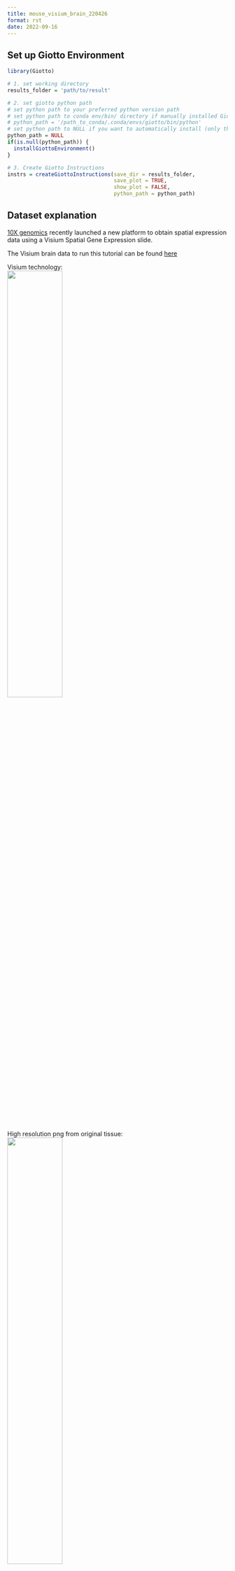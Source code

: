 ```yaml
--- 
title: mouse_visium_brain_220426 
format: rst 
date: 2022-09-16 
--- 
```


## Set up Giotto Environment
```r
library(Giotto)

# 1. set working directory
results_folder = 'path/to/result'

# 2. set giotto python path
# set python path to your preferred python version path
# set python path to conda env/bin/ directory if manually installed Giotto python dependencies by conda
# python_path = '/path_to_conda/.conda/envs/giotto/bin/python'
# set python path to NULL if you want to automatically install (only the 1st time) and use the giotto miniconda environment
python_path = NULL
if(is.null(python_path)) {
  installGiottoEnvironment()
}

# 3. Create Giotto Instructions
instrs = createGiottoInstructions(save_dir = results_folder,
                                  save_plot = TRUE,
                                  show_plot = FALSE,
                                  python_path = python_path)
```

## Dataset explanation
[10X genomics](https://www.10xgenomics.com/spatial-transcriptomics/) recently launched a new platform to obtain spatial expression data using a Visium Spatial Gene Expression slide.

The Visium brain data to run this tutorial can be found [here]( https://support.10xgenomics.com/spatial-gene-expression/datasets/1.1.0/V1_Adult_Mouse_Brain)

Visium technology:  
![](/images/images_pkgdown/general_figs/visium_technology.png){ width=50% }

High resolution png from original tissue:   
![](/images/images_pkgdown/general_figs/mouse_brain_highres.png){ width=50% } 

## Part 1: Create Giotto Visium Object and visualize
```r
## provide path to visium folder
data_path = '/path/to/Brain_data/'

## directly from visium folder
visium_brain = createGiottoVisiumObject(visium_dir = data_path,
                                        expr_data = 'raw',
                                        png_name = 'tissue_lowres_image.png',
                                        gene_column_index = 2,
                                        instructions = instrs)

## show associated images with giotto object
showGiottoImageNames(visium_brain) # "image" is the default name

## check metadata
pDataDT(visium_brain)

## show plot
spatPlot2D(gobject = visium_brain, cell_color = 'in_tissue', point_size = 2,
           cell_color_code = c('0' = 'lightgrey', '1' = 'blue'), 
           show_image = T, image_name = 'image')
```
![](/images/images_pkgdown/mouse_visium_brain/vignette_220328/0-spatPlot2D.png){ width=50% } 


## Part 2: Process Giotto Visium Object
```r
## subset on spots that were covered by tissue
metadata = pDataDT(visium_brain)
in_tissue_barcodes = metadata[in_tissue == 1]$cell_ID
visium_brain = subsetGiotto(visium_brain, cell_ids = in_tissue_barcodes)

## filter
visium_brain <- filterGiotto(gobject = visium_brain,
                              expression_threshold = 1,
                              feat_det_in_min_cells = 50,
                              min_det_feats_per_cell = 1000,
                              expression_values = c('raw'),
                              verbose = T)

## normalize
visium_brain <- normalizeGiotto(gobject = visium_brain, scalefactor = 6000, verbose = T)

## add gene & cell statistics
visium_brain <- addStatistics(gobject = visium_brain)

## visualize
spatPlot2D(gobject = visium_brain, show_image = T, point_alpha = 0.7,
           cell_color = 'nr_feats', color_as_factor = F)
```

![](/images/images_pkgdown/mouse_visium_brain/vignette_220328/1-spatPlot2D.png){ width=50% } 

## Part 3: Dimention Reduction
```r
## highly variable features / genes (HVF)
visium_brain <- calculateHVF(gobject = visium_brain, save_plot = TRUE)
```

![](/images/images_pkgdown/mouse_visium_brain/vignette_220328/2-HVFplot.png){ width=50% } 

```r
## run PCA on expression values (default)
gene_metadata = fDataDT(visium_brain)
featgenes = gene_metadata[hvf == 'yes' & perc_cells > 3 & mean_expr_det > 0.4]$feat_ID

## run PCA on expression values (default)
visium_brain <- runPCA(gobject = visium_brain,
                       feats_to_use = featgenes)

screePlot(visium_brain, ncp = 30)
```

![](/images/images_pkgdown/mouse_visium_brain/vignette_220328/3-screePlot.png){ width=50% } 

```r
dimPlot2D(gobject = visium_brain,dim_reduction_to_use = "pca")
```

![](/images/images_pkgdown/mouse_visium_brain/vignette_220328/4-PCA.png){ width=50% } 

```r
## run UMAP and tSNE on PCA space (default)
visium_brain <- runUMAP(visium_brain, dimensions_to_use = 1:10)
plotUMAP(gobject = visium_brain)
```

![](/images/images_pkgdown/mouse_visium_brain/vignette_220328/5-UMAP.png){ width=50% } 

```r
visium_brain <- runtSNE(visium_brain, dimensions_to_use = 1:10)
plotTSNE(gobject = visium_brain)
```

![](/images/images_pkgdown/mouse_visium_brain/vignette_220328/6-tSNE.png){ width=50% } 

## Part 4: Cluster
```r
## sNN network (default)
visium_brain <- createNearestNetwork(gobject = visium_brain, dimensions_to_use = 1:10, k = 15)

## Leiden clustering
visium_brain <- doLeidenCluster(gobject = visium_brain, resolution = 0.4, n_iterations = 1000)

plotUMAP(gobject = visium_brain,
         cell_color = 'leiden_clus', show_NN_network = T, point_size = 2.5)
```

![](/images/images_pkgdown/mouse_visium_brain/vignette_220328/7-UMAP.png){ width=50% } 

```r
# spatial and dimension plots
spatDimPlot(gobject = visium_brain, cell_color = 'leiden_clus',
            dim_point_size = 2, spat_point_size = 2.5)
```

![](/images/images_pkgdown/mouse_visium_brain/vignette_220328/8-spatDimPlot2D.png){ width=50% } 

```r
spatDimPlot(gobject = visium_brain, cell_color = 'nr_feats', color_as_factor = F,
            dim_point_size = 2, spat_point_size = 2.5)
```

![](/images/images_pkgdown/mouse_visium_brain/vignette_220328/9-spatDimPlot2D.png){ width=50% } 

```r
# dimension plots grouped by cluster
spatPlot2D(visium_brain, cell_color = 'leiden_clus',
           coord_fix_ratio = 1)
```

![](/images/images_pkgdown/mouse_visium_brain/vignette_220328/10-spatPlot2D.png){ width=50% } 

Plot with group by:
```r
spatPlot2D(visium_brain, cell_color = 'leiden_clus',
           group_by = 'leiden_clus', coord_fix_ratio = 1,
           cow_n_col = 6, show_legend = F,
           save_param = list(base_width = 14, base_height = 14))
```

![](/images/images_pkgdown/mouse_visium_brain/vignette_220328/11-spatPlot2D.png){ width=50% } 

Highlight one or more groups:
```r
spatPlot2D(visium_brain, cell_color = 'leiden_clus',
           select_cell_groups = '8', coord_fix_ratio = 1, show_other_cells = TRUE,
           cell_color_code = c('8' = 'red'), other_cell_color = "grey", other_point_size = 1.5,
           save_param = list(base_width = 7, base_height = 7))
```

![](/images/images_pkgdown/mouse_visium_brain/vignette_220328/12-spatPlot2D.png){ width=50% } 

## Part 5: subset data


```r
# create and show subset
DG_subset = subsetGiottoLocs(visium_brain,
                             x_max = 6500, x_min = 3000,
                             y_max = -2500, y_min = -5500,
                             return_gobject = TRUE)

spatDimPlot(gobject = DG_subset,
            cell_color = 'leiden_clus', spat_point_size = 5)
```

![](/images/images_pkgdown/mouse_visium_brain/vignette_220328/13-spatDimPlot2D.png){ width=50% } 


## Part 6: marker gene detection for clusters
```r
## ------------------ ##
## Gini markers
gini_markers_subclusters = findMarkers_one_vs_all(gobject = visium_brain,
                                                  method = 'gini',
                                                  expression_values = 'normalized',
                                                  cluster_column = 'leiden_clus',
                                                  min_feats = 20,
                                                  min_expr_gini_score = 0.5,
                                                  min_det_gini_score = 0.5)
topgenes_gini = gini_markers_subclusters[, head(.SD, 2), by = 'cluster']$feats

# violinplot
violinPlot(visium_brain, feats = unique(topgenes_gini), cluster_column = 'leiden_clus',
           strip_text = 8, strip_position = 'right',
           save_param = list(base_width = 5, base_height = 10))
```

![](/images/images_pkgdown/mouse_visium_brain/vignette_220328/14-violinPlot.png){ width=50% } 

```r
# cluster heatmap
plotMetaDataHeatmap(visium_brain, selected_feats = unique(topgenes_gini),
                    metadata_cols = c('leiden_clus'),
                    x_text_size = 10, y_text_size = 10)
```

![](/images/images_pkgdown/mouse_visium_brain/vignette_220328/15-plotMetaDataHeatmap.png){ width=50% } 

```r
# umap plots
dimFeatPlot2D(visium_brain, expression_values = 'scaled',
              feats = gini_markers_subclusters[, head(.SD, 1), by = 'cluster']$feats,
              cow_n_col = 4, point_size = 0.75,
              save_param = list(base_width = 8, base_height = 8))

```

![](/images/images_pkgdown/mouse_visium_brain/vignette_220328/16-dimFeatPlot2D.png){ width=50% } 

```r
## ------------------ ##
# Scran Markers
scran_markers_subclusters = findMarkers_one_vs_all(gobject = visium_brain,
                                                   method = 'scran',
                                                   expression_values = 'normalized',
                                                   cluster_column = 'leiden_clus')
topgenes_scran = scran_markers_subclusters[, head(.SD, 2), by = 'cluster']$feats

# violinplot
violinPlot(visium_brain, feats = unique(topgenes_scran), cluster_column = 'leiden_clus',
           strip_text = 10, strip_position = 'right',
           save_param = list(base_width = 5))
```

![](/images/images_pkgdown/mouse_visium_brain/vignette_220328/17-violinPlot.png){ width=50% } 

```r
# cluster heatmap
plotMetaDataHeatmap(visium_brain, selected_feats = topgenes_scran,
                    metadata_cols = c('leiden_clus'))
```

![](/images/images_pkgdown/mouse_visium_brain/vignette_220328/18-plotMetaDataHeatmap.png){ width=50% } 

```r
# umap plots
dimFeatPlot2D(visium_brain, expression_values = 'scaled',
              feats = scran_markers_subclusters[, head(.SD, 1), by = 'cluster']$feats,
              cow_n_col = 3, point_size = 1,
              save_param = list(base_width = 8, base_height = 8))
```

![](/images/images_pkgdown/mouse_visium_brain/vignette_220328/19-dimFeatPlot2D.png){ width=50% } 


## Part 7: Cell type enrichment
Visium spatial transcriptomics does not provide single-cell resolution, making cell type annotation a harder problem. Giotto provides several ways to calculate enrichment of specific cell-type signature gene lists:    
- PAGE  
- hypergeometric test   
- Rank   
- [DWLS Deconvolution](https://genomebiology.biomedcentral.com/articles/10.1186/s13059-021-02362-7) 
Corresponded Single cell dataset can be generated from [here](http://mousebrain.org/).
Giotto_SC is processed from the downsampled [Loom](https://satijalab.org/loomr/loomr_tutorial) file and can also be downloaded from getSpatialDataset.

```r
# download data to results directory ####
# if wget is installed, set method = 'wget'
# if you run into authentication issues with wget, then add " extra = '--no-check-certificate' "
getSpatialDataset(dataset = 'Mouse_brain_scRNAseq', directory = results_folder)

sc_expression = paste0(results_folder, "/brain_sc_expression_matrix.txt.gz")
sc_metadata = paste0(results_folder,"/brain_sc_metadata.csv")

giotto_SC <- createGiottoObject(
  expression = sc_expression,
  instructions = instrs
)

giotto_SC <- addCellMetadata(giotto_SC, 
                             new_metadata = data.table::fread(sc_metadata))

giotto_SC<- normalizeGiotto(giotto_SC)
```



### 7.1 PAGE enrichment 
```r
# Create PAGE matrix
# PAGE matrix should be a binary matrix with each row represent a gene marker and each column represent a cell type
# There are several ways to create PAGE matrix
# 1.1 create binary matrix of cell signature genes
# small example #
gran_markers = c("Nr3c2", "Gabra5", "Tubgcp2", "Ahcyl2",
                 "Islr2", "Rasl10a", "Tmem114", "Bhlhe22", 
                 "Ntf3", "C1ql2")

oligo_markers = c("Efhd1", "H2-Ab1", "Enpp6", "Ninj2",
                  "Bmp4", "Tnr", "Hapln2", "Neu4",
                  "Wfdc18", "Ccp110")        

di_mesench_markers = c("Cartpt", "Scn1a", "Lypd6b",  "Drd5",
                       "Gpr88", "Plcxd2", "Cpne7", "Pou4f1",
                       "Ctxn2", "Wnt4")

PAGE_matrix_1 = makeSignMatrixPAGE(sign_names = c('Granule_neurons',
                                                  'Oligo_dendrocytes',
                                                  'di_mesenchephalon'),
                                   sign_list = list(gran_markers,
                                                    oligo_markers,
                                                    di_mesench_markers))



# ----

# 1.2 [shortcut] fully pre-prepared matrix for all cell types
sign_matrix_path = system.file("extdata", "sig_matrix.txt", package = 'Giotto')
brain_sc_markers = data.table::fread(sign_matrix_path) 
PAGE_matrix_2 = as.matrix(brain_sc_markers[,-1])
rownames(PAGE_matrix_2) = brain_sc_markers$Event


# ---

# 1.3 make PAGE matrix from single cell dataset
markers_scran = findMarkers_one_vs_all(gobject=giotto_SC, method="scran",
                                       expression_values="normalized", cluster_column = "Class", min_feats=3)
top_markers <- markers_scran[, head(.SD, 10), by="cluster"]
celltypes<-levels(factor(markers_scran$cluster)) 
sign_list<-list()
for (i in 1:length(celltypes)){
  sign_list[[i]]<-top_markers[which(top_markers$cluster == celltypes[i]),]$feats
}

PAGE_matrix_3 = makeSignMatrixPAGE(sign_names = celltypes,
                                   sign_list = sign_list)

# 1.4 enrichment test with PAGE

# runSpatialEnrich() can also be used as a wrapper for all currently provided enrichment options
visium_brain = runPAGEEnrich(gobject = visium_brain, sign_matrix = PAGE_matrix_2)

# 1.5 heatmap of enrichment versus annotation (e.g. clustering result)
cell_types_PAGE = colnames(PAGE_matrix_2)
plotMetaDataCellsHeatmap(gobject = visium_brain,
                         metadata_cols = 'leiden_clus',
                         value_cols = cell_types_PAGE,
                         spat_enr_names = 'PAGE',
                         x_text_size = 8,
                         y_text_size = 8)
```

![](/images/images_pkgdown/mouse_visium_brain/vignette_220328/20-plotMetaDataCellsHeatmap.png){ width=50% } 


```r
# 1.6 visualizations
spatCellPlot2D(gobject = visium_brain,
               spat_enr_names = 'PAGE',
               cell_annotation_values = cell_types_PAGE[1:4],
               cow_n_col = 2,coord_fix_ratio = 1, point_size = 1.25, show_legend = T)
```

![](/images/images_pkgdown/mouse_visium_brain/vignette_220328/21-spatCellPlot2D.png){ width=50% } 

```r
spatDimCellPlot2D(gobject = visium_brain,
                  spat_enr_names = 'PAGE',
                  cell_annotation_values = cell_types_PAGE[1:4],
                  cow_n_col = 1, spat_point_size = 1,
                  plot_alignment = 'horizontal',
                  save_param = list(base_width=7, base_height=10))
```

![](/images/images_pkgdown/mouse_visium_brain/vignette_220328/22-spatDimCellPlot2D.png){ width=50% } 


### 7.2 HyperGeometric test
```r
visium_brain = runHyperGeometricEnrich(gobject = visium_brain,
                                       expression_values = "normalized",
                                       sign_matrix = PAGE_matrix_2)

cell_types_HyperGeometric = colnames(PAGE_matrix_2)
spatCellPlot(gobject = visium_brain,
             spat_enr_names = 'hypergeometric',
             cell_annotation_values = cell_types_HyperGeometric[1:4],
             cow_n_col = 2,coord_fix_ratio = NULL, point_size = 1.75)

```

![](/images/images_pkgdown/mouse_visium_brain/vignette_220328/23-spatCellPlot2D.png){ width=50% } 

### 7.3 Rank Enrichment
```r
# Create rank matrix, not that rank matrix is different from PAGE
# A count matrix and a vector for all cell labels will be needed
rank_matrix = makeSignMatrixRank(sc_matrix = get_expression_values(giotto_SC,values = "normalized"),
                                 sc_cluster_ids = pDataDT(giotto_SC)$Class)
colnames(rank_matrix)<-levels(factor(pDataDT(giotto_SC)$Class))
visium_brain = runRankEnrich(gobject = visium_brain, sign_matrix = rank_matrix,expression_values = "normalized")

# Plot Rank enrichment result
spatCellPlot2D(gobject = visium_brain,
               spat_enr_names = 'rank',
               cell_annotation_values = colnames(rank_matrix)[1:4],
               cow_n_col = 2,coord_fix_ratio = 1, point_size = 1,
               save_param = list(save_name = "spat_enr_Rank_plot"))

```
![](/images/images_pkgdown/mouse_visium_brain/vignette_220426/spat_enr_Rank_plot.png){ width=50% } 

### 7.4 DWLS spatial deconvolution
```r
# Create DWLS matrix, not that DWLS matrix is different from PAGE and rank
# A count matrix a vector for a list of gene signatures and a vector for all cell labels will be needed
DWLS_matrix<-makeSignMatrixDWLSfromMatrix(matrix = as.matrix(get_expression_values(giotto_SC,values = "normalized")),
                                          cell_type = pDataDT(giotto_SC)$Class,
                                          sign_gene = top_markers$feats)
visium_brain = runDWLSDeconv(gobject = visium_brain, sign_matrix = DWLS_matrix)


# Plot DWLS deconvolution result
spatCellPlot2D(gobject = visium_brain,
               spat_enr_names = 'DWLS',
               cell_annotation_values = levels(factor(pDataDT(giotto_SC)$Class))[1:4],
               cow_n_col = 2,coord_fix_ratio = 1, point_size = 1,
               save_param = list(save_name = "DWLS_plot"))
```
![](/images/images_pkgdown/mouse_visium_brain/vignette_220426/DWLS_plot.png){ width=50% } 


## Part 8: Spatial Grid
```r
visium_brain <- createSpatialGrid(gobject = visium_brain,
                                  sdimx_stepsize = 400,
                                  sdimy_stepsize = 400,
                                  minimum_padding = 0)

showGiottoSpatGrids(visium_brain)

spatPlot2D(visium_brain, cell_color = 'leiden_clus', show_grid = T,
           grid_color = 'red', spatial_grid_name = 'spatial_grid')
```

![](/images/images_pkgdown/mouse_visium_brain/vignette_220328/24-spatPlot2D.png){ width=50% } 

## Part 9: spatial network
```r
visium_brain <- createSpatialNetwork(gobject = visium_brain,
                                     method = 'kNN', k = 5,
                                     maximum_distance_knn = 400,
                                     name = 'spatial_network')

showGiottoSpatNetworks(visium_brain)

spatPlot2D(gobject = visium_brain,  show_network= T,
           network_color = 'blue', spatial_network_name = 'spatial_network')
```

![](/images/images_pkgdown/mouse_visium_brain/vignette_220328/25-spatPlot2D.png){ width=50% } 

## Part 10: Spatial Genes 

```r
## rank binarization
ranktest = binSpect(visium_brain, bin_method = 'rank',
                    calc_hub = T, hub_min_int = 5,
                    spatial_network_name = 'spatial_network')

spatFeatPlot2D(visium_brain, expression_values = 'scaled',
               feats = ranktest$feats[1:6], cow_n_col = 2, point_size = 1.5)
```

![](/images/images_pkgdown/mouse_visium_brain/vignette_220328/26-spatFeatPlot2D.png){ width=50% } 

## Part 11: Spatial Co-Expression modules

```r
# cluster the top 500 spatial genes into 20 clusters
ext_spatial_genes = ranktest[1:1500,]$feats

# here we use existing detectSpatialCorGenes function to calculate pairwise distances between genes (but set network_smoothing=0 to use default clustering)
spat_cor_netw_DT = detectSpatialCorFeats(visium_brain,
                                         method = 'network',
                                         spatial_network_name = 'spatial_network',
                                         subset_feats = ext_spatial_genes)

# 2. identify most similar spatially correlated genes for one gene
top10_genes = showSpatialCorFeats(spat_cor_netw_DT, feats = 'Ptprn', show_top_feats = 10)

spatFeatPlot2D(visium_brain, expression_values = 'scaled',
               feats = top10_genes$variable[1:4], point_size = 3)
```

![](/images/images_pkgdown/mouse_visium_brain/vignette_220328/27-spatFeatPlot2D.png){ width=50% } 

```r
# cluster spatial genes
spat_cor_netw_DT = clusterSpatialCorFeats(spat_cor_netw_DT, name = 'spat_netw_clus', k = 20)

# visualize clusters
heatmSpatialCorFeats(visium_brain,
                     spatCorObject = spat_cor_netw_DT,
                     use_clus_name = 'spat_netw_clus',
                     heatmap_legend_param = list(title = NULL),
                     save_param = list(base_height = 6, base_width = 8, units = 'cm'))
```

![](/images/images_pkgdown/mouse_visium_brain/vignette_220328/28-heatmSpatialCorFeats.png){ width=50% } 

```r
# 4. rank spatial correlated clusters and show genes for selected clusters
netw_ranks = rankSpatialCorGroups(visium_brain,
                                  spatCorObject = spat_cor_netw_DT, use_clus_name = 'spat_netw_clus',
                                  save_param = list(  base_height = 3, base_width = 5))



top_netw_spat_cluster = showSpatialCorFeats(spat_cor_netw_DT, use_clus_name = 'spat_netw_clus',
                                            selected_clusters = 6, show_top_feats = 1)
```

![](/images/images_pkgdown/mouse_visium_brain/vignette_220328/29-rankSpatialCorGroups.png){ width=50% } 

```r
# 5. create metagene enrichment score for clusters
cluster_genes_DT = showSpatialCorFeats(spat_cor_netw_DT, use_clus_name = 'spat_netw_clus', show_top_feats = 1)
cluster_genes = cluster_genes_DT$clus; names(cluster_genes) = cluster_genes_DT$feat_ID

visium_brain = createMetafeats(visium_brain, feat_clusters = cluster_genes, name = 'cluster_metagene')

#showGiottoSpatEnrichments(visium_brain)

spatCellPlot(visium_brain,
             spat_enr_names = 'cluster_metagene',
             cell_annotation_values = netw_ranks$clusters,
             point_size = 1, cow_n_col = 5, save_param = list(base_width = 15))

```

![](/images/images_pkgdown/mouse_visium_brain/vignette_220328/30-spatCellPlot2D.png){ width=50% } 

## Part 12: Spatially informed clusters

```r
# top 30 genes per spatial co-expression cluster
table(spat_cor_netw_DT$cor_clusters$spat_netw_clus)
coexpr_dt = data.table::data.table(genes = names(spat_cor_netw_DT$cor_clusters$spat_netw_clus),
                                   cluster = spat_cor_netw_DT$cor_clusters$spat_netw_clus)
data.table::setorder(coexpr_dt, cluster)
top30_coexpr_dt = coexpr_dt[, head(.SD, 30) , by = cluster]
my_spatial_genes <- top30_coexpr_dt$genes



visium_brain <- runPCA(gobject = visium_brain,
                       feats_to_use = my_spatial_genes,
                       name = 'custom_pca')
visium_brain <- runUMAP(visium_brain, dim_reduction_name = 'custom_pca', dimensions_to_use = 1:20,
                        name = 'custom_umap')
visium_brain <- createNearestNetwork(gobject = visium_brain,
                                     dim_reduction_name = 'custom_pca',
                                     dimensions_to_use = 1:20, k = 5,
                                     name = 'custom_NN')
visium_brain <- doLeidenCluster(gobject = visium_brain, network_name = 'custom_NN',
                                resolution = 0.15, n_iterations = 1000,
                                name = 'custom_leiden')


cell_meta = pDataDT(visium_brain)
cell_clusters = unique(cell_meta$custom_leiden)

selected_colors = getDistinctColors(length(cell_clusters))
names(selected_colors) = cell_clusters

spatPlot2D(visium_brain, cell_color = 'custom_leiden', cell_color_code = selected_colors, coord_fix_ratio = 1)
```

![](/images/images_pkgdown/mouse_visium_brain/vignette_220328/31-spatPlot2D.png){ width=50% } 

```r
plotUMAP(gobject = visium_brain, cell_color = 'custom_leiden', cell_color_code = selected_colors, point_size = 1.5)
```

![](/images/images_pkgdown/mouse_visium_brain/vignette_220328/32-UMAP.png){ width=50% } 

## Part 13: Spatial domains with HMRF

```r
# do HMRF with different betas on top 30 genes per spatial co-expression module
hmrf_folder = paste0(results_folder,'/','11_HMRF/')
if(!file.exists(hmrf_folder)) dir.create(hmrf_folder, recursive = T)

HMRF_spatial_genes = doHMRF(gobject = visium_brain,
                            expression_values = 'scaled',
                            spatial_genes = my_spatial_genes, k = 20,
                            spatial_network_name="spatial_network",
                            betas = c(0, 10, 5),
                            output_folder = paste0(hmrf_folder, '/', 'Spatial_genes/SG_topgenes_k20_scaled'))

visium_brain = addHMRF(gobject = visium_brain, HMRFoutput = HMRF_spatial_genes,
                       k = 20, betas_to_add = c(0, 10, 20, 30, 40),
                       hmrf_name = 'HMRF')

spatPlot2D(gobject = visium_brain, cell_color = 'HMRF_k20_b.40')
```

![](/images/images_pkgdown/mouse_visium_brain/vignette_220328/33-spatPlot2D.png){ width=50% } 

